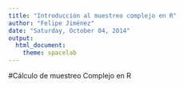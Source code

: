 ```yaml
---
title: "Introducción al muestreo complejo en R"
author: "Felipe Jiménez"
date: "Saturday, October 04, 2014"
output:
  html_document:
    theme: spacelab
---
```


#Cálculo de muestreo Complejo en R